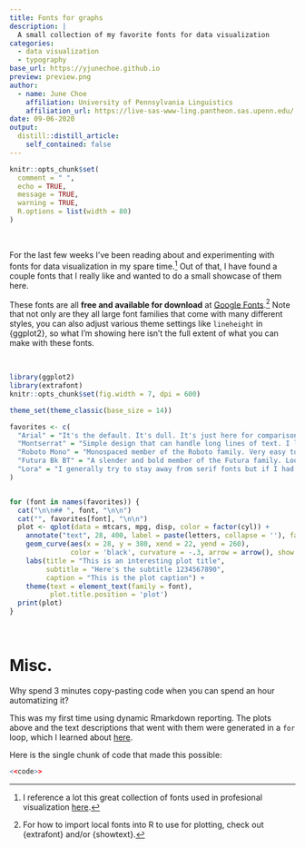 ```yaml
---
title: Fonts for graphs
description: |
  A small collection of my favorite fonts for data visualization
categories:
  - data visualization
  - typography
base_url: https://yjunechoe.github.io
preview: preview.png
author:
  - name: June Choe
    affiliation: University of Pennsylvania Linguistics
    affiliation_url: https://live-sas-www-ling.pantheon.sas.upenn.edu/
date: 09-06-2020
output:
  distill::distill_article:
    self_contained: false
---
```


```r
knitr::opts_chunk$set(
  comment = " ",
  echo = TRUE,
  message = TRUE,
  warning = TRUE,
  R.options = list(width = 80)
)
```

&nbsp;

For the last few weeks I've been reading about and experimenting with fonts for data visualization in my spare time.^[I reference a lot this great collection of fonts used in profesional visualization [here](https://fontsinuse.com/).] Out of that, I have found a couple fonts that I really like and wanted to do a small showcase of them here.

These fonts are all **free and available for download** at [Google Fonts](https://fonts.google.com/).^[For how to import local fonts into R to use for plotting, check out {extrafont} and/or {showtext}.] Note that not only are they all large font families that come with many different styles, you can also adjust various theme settings like `lineheight` in {ggplot2}, so what I'm showing here isn't the full extent of what you can make with these fonts.

&nbsp;


```r
library(ggplot2)
library(extrafont)
knitr::opts_chunk$set(fig.width = 7, dpi = 600)

theme_set(theme_classic(base_size = 14))

favorites <- c(
  "Arial" = "It's the default. It's dull. It's just here for comparison.",
  "Montserrat" = "Simple design that can handle long lines of text. I like it for minimal plots.",
  "Roboto Mono" = "Monospaced member of the Roboto family. Very easy to read.",
  "Futura Bk BT" = "A slender and bold member of the Futura family. Looks nice even in larger sizes. Has my favorite design of numbers.",
  "Lora" = "I generally try to stay away from serif fonts but if I had to choose one it'd be Lora"
)


for (font in names(favorites)) {
  cat("\n\n## ", font, "\n\n")
  cat("", favorites[font], "\n\n")
  plot <- qplot(data = mtcars, mpg, disp, color = factor(cyl)) +
    annotate("text", 28, 400, label = paste(letters, collapse = ''), family = font) +
    geom_curve(aes(x = 28, y = 380, xend = 22, yend = 260),
               color = 'black', curvature = -.3, arrow = arrow(), show.legend = FALSE) +
    labs(title = "This is an interesting plot title",
         subtitle = "Here's the subtitle 1234567890",
         caption = "This is the plot caption") +
    theme(text = element_text(family = font),
          plot.title.position = 'plot')
  print(plot)
}
```



&nbsp;

# **Misc.**

Why spend 3 minutes copy-pasting code when you can spend an hour automatizing it?

This was my first time using dynamic Rmarkdown reporting. The plots above and the text descriptions that went with them were generated in a `for` loop, which I learned about [here](https://bookdown.org/yihui/rmarkdown-cookbook/reuse-chunks.html). 

Here is the single chunk of code that made this possible:

```r
<<code>>
```